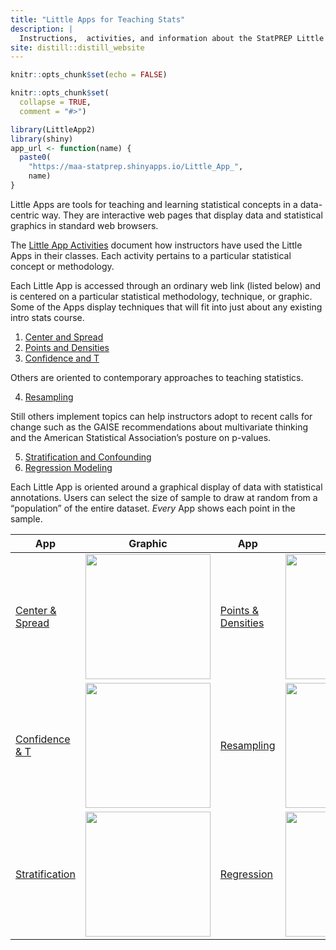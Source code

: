 ```yaml
---
title: "Little Apps for Teaching Stats"
description: |
  Instructions,  activities, and information about the StatPREP Little Apps.
site: distill::distill_website
---
```


```r
knitr::opts_chunk$set(echo = FALSE)


```

```r
knitr::opts_chunk$set(
  collapse = TRUE,
  comment = "#>")

library(LittleApp2)
library(shiny)
app_url <- function(name) {
  paste0(
    "https://maa-statprep.shinyapps.io/Little_App_", 
    name)
}
```

Little Apps are tools for teaching and learning statistical concepts in a data-centric way. They are interactive web pages that display data and statistical graphics in standard web browsers. 

The [Little App Activities](Activities.html) document how instructors have used the Little Apps in their classes. Each activity pertains to a particular statistical concept or methodology.

Each Little App is accessed through an ordinary web link (listed below) and is centered on a particular statistical methodology, technique, or graphic. Some of the Apps display techniques that will fit into just about any existing intro stats course. 

1. [Center and Spread](`r app_url("Spread")`)
2. [Points and Densities](`r app_url("Density")`)
3. [Confidence and T](`r app_url("T")`)

Others are oriented to contemporary approaches to teaching statistics.

4. [Resampling](`r app_url("Bootstrap")`)

Still others implement topics can help instructors adopt to recent calls for change such as the GAISE recommendations about multivariate thinking and the American Statistical Association's posture on p-values.

5. [Stratification and Confounding](`r app_url("Stratify")`)
6. [Regression Modeling](`r app_url("Regression")`)

Each Little App is oriented around a graphical display of data with statistical annotations. Users can select the size of sample to draw at random from a "population" of the entire dataset. *Every* App shows each point in the sample.

App | Graphic | App | Graphic
----|---------|-----|---------
[Center & Spread](`r app_url("Spread")`) | <img src="images/center-spread-example.png" height="200px"> | [Points & Densities](`r app_url("Density")`) | <img src="images/density-example.png" height="200px">
[Confidence & T](`r app_url("T")`) | <img src="images/t-test-example.png" height="200px"> | [Resampling](`r app_url("Bootstrap")`) | <img src="images/bootstrap-example-2.png" height="200px"> 
[Stratification](`r app_url("Stratify")`) | <img src="images/stratification.png" height="200px"> | [Regression](`r app_url("Regression")`) | <img src="images/regression-example-3.png" height="200px"> 

